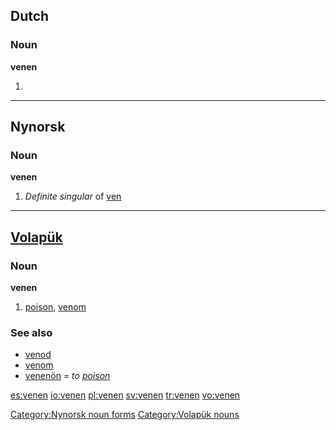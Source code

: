 ==Dutch==
===Noun===
'''venen'''
# {{plural of|veen|lang=Dutch}}

----

==Nynorsk==

===Noun===
'''venen'''

# ''Definite singular'' of [[ven#Nynorsk|ven]]

[[Category:Nynorsk noun forms]]

----

==[[Volapük]]==

===Noun===
'''venen'''

# [[poison]], [[venom]] 

===See also===
*[[venod]]
*[[venom]]
*[[venenön]] = ''to [[poison]]''

[[Category:Volapük nouns]]

[[es:venen]]
[[io:venen]]
[[pl:venen]]
[[sv:venen]]
[[tr:venen]]
[[vo:venen]]